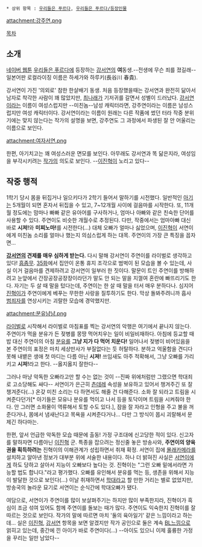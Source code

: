  * 상위 항목 : [[우리들은 푸르다]], [[우리들은 푸르다/등장인물]]

attachment:강주연.png

[[목차]]
== 소개 ==
[[네이버 웹툰]] [[우리들은 푸르다]]에 등장하는 [[강서연]]의 '''여'''동생.--전생에 무슨 죄를 졌길래-- 일본어판 로컬라이징 이름은 하세가와 하루키(長谷川 春貴).

강서연이 가진 '의외로' 참한 한살배기 동생. 처음 등장했을때는 강서연과 완전히 닮아서 남자로 착각한 사람이 꽤 많았지만, [[최나래]]가 기저귀를 갈면서 성별이 드러났다. [[강서연]]이라는 이름이 여성스럽지만 --미친놈--남성 캐릭터라면, 강주연이라는 이름은 남성스럽지만 여성 캐릭터이다. 강서연이라는 이름이 원래는 다른 작품에 썼던 터라 작중 분위기에는 맞지 않는다는 작가의 설명을 보면, 강주연도 그 과정에서 파생된 잘 안 어울리는 이름으로 보인다.

attachment:여자서연.png

한편, 아기치고는 꽤 여성스러운 면모를 보인다. 아무래도 강서연과 똑 닮은지라, 여성임을 부각시키려는 [[문택수|작가]]의 의도로 보인다. --[[이진혁]]이 노리고 있다--

== 작중 행적 ==
1학기 당시 몸을 뒤집거나 일으키다가 2학기 들어서 말하기를 시전했다. 일반적인 [[아기]]는 5개월이 되면 혼자서 뒤집을 수 있고, 7~12개월 사이에 걸음마를 시작한다. 또, 11개월 정도에는 맘마나 빠빠 같은 유아어를 구사하거나, 엄마나 아빠와 같은 친숙한 단어를 사용할 수 있다. 주연이도 비슷한 개월수로 추정된다. 다만, 작중에서는 엄마아빠 대신 바로 '''시져!'''와 '''미찌노마!'''를 시전한다(...) 대체 오빠가 얼마나 싫었으며, [[이진혁]]이 서연이에게 미친놈 소리를 얼마나 했는지 의심스럽게 하는 대목. 주연이의 가장 큰 특징을 꼽자면...

'''[[강서연]]의 견제를 매우 심하게 받는다.'''
다시 말해 강서연이 주연이를 라이벌로 생각하고 있다! [[흠좀무]]. [http://comic.naver.com/webtoon/detail.nhn?titleId=243315&no=37&weekday=sun 35화]에서 집안이 온통 휴지 조각으로 범벅이 된 모습을 볼 수 있는데, 사실 이거 걸음마를 견제하려고 강서연이 일부러 한 짓이다. 말문이 트인 주연이를 방해하려고 눈앞에서 간장공장공장장이라던가 말도 안 되는 말을 지껄여 혼란에 빠뜨리기도 한다. 자기는 두 살 때 말을 텄다는데, 주연이는 한 살 때 말을 터서 매우 분하다나. 심지어 [[이진혁|진혁이]]가 주연이에게 베푸는 무한한 사랑을 질투하기도 한다. 막상 돌봐주려니까 흡사 [[페도필리아|범죄자]]를 연상시키는 괴랄한 모습에 경악했지만.

attachment:분유냠냠.png

[[라이벌]]로 시작해서 라이벌로 마침표를 찍는 강서연의 악행은 여기에서 끝나지 않는다. 주연이가 먹을 분유가 든 젖병를 몽땅 먹어치우는 일이 비일비재하다. 아침에 등교할 때 밥 대신 주연이의 아침 [[분유]]를 '''그냥 지가 다 먹어 치운다!''' 일어나서 젖병이 비어있음을 본 주연이의 표정은 마치 세상만사가 부질없다는 듯 허탈하다. 분하고 억울함을 견디다 못해 내뱉은 생애 첫 마디는 다름 아닌 '''시져!''' 쓰임새도 아주 적확해서, 그냥 오빠를 가리키고 '''시져!'''라고 한다. --옳지옳지 잘한다-- 

그러나 마냥 악독한 오빠라고만 할 수는 없는 것이 --진짜 위에처럼만 그랬으면 학대죄로 고소당해도 싸다-- 서연이가 은근히 [[츤데레]] 속성을 보유하고 있어서 챙겨주긴 또 잘 챙겨준다(...) 온갖 미친 소리는 다 하면서도 해줄 건 다해준다. 소화 잘 되라고 트림을 시켜준다던가[* 아기들은 모유나 분유를 먹이고 나서 등을 토닥이며 트림을 시켜줘야 한다. 안 그러면 소화물이 역류해서 토할 수도 있다.], 잠을 잘 자라고 인형을 주고 불을 꺼준다거나, 몸에서 냄새난다고 목욕을 시켜준다거나... 다만 그 방식이 몹시 괴랄해서 문제긴 하다마는.

한편, 앞서 언급한 악독한 모습 때문에  출동! 가정 구조대에 신고당한 적이 있다. 신고자를 말하자면 다름아닌 [[이진혁]] 군. 특종을 잡으려는 정신줄 놓은 방송사와, '''주연이의 양육권을 획득하려는''' 진혁이의 이해관계가 성립하면서 취재 확정. 서연이 집에 [[몰래카메라]]를 설치하고 알아낸 정보가 대부분 위에 서술한 내용이다. 하나 더 밝혀진 사실은 [[강서연|서연이]]에게 하도 당하고 살아서 지능이 오빠보다 높다는 것. 진혁이는 "그런 오빠 밑에서라면 가능할 법도 합니다."라고 평가했다. 오빠를 유인해서 분유를 먹는 등, 생존을 위해서 지능이 발달한 것으로 보인다(...) 이날 취재하면서 [[학대]]라고 할 만한 거리는 별로 없었지만, 방송국의 놀라운 묘기로 서연이는 순식간에 학대오빠가 됐다.

여담으로, 서연이가 주연이를 많이 보살펴주기는 하지만 많이 부족한지라, 진혁이가 흑심이 조금 섞여 있어도 함께 주연이를 돌보는 때가 많다. 주연이도 익숙한지 진혁이를 잘 따르는 것으로 보인다. 작가의 말에 따르면 마치 '둘의 육아일기' 같은 느낌이라고 하는데... 실은 [[이진혁]], [[강서연]] 항목을 보면 알겠지만 작가 공인으로 둘은 계속 [[BL]]느낌으로 얽히고 있는데, 중간에 낀 아이가 바로 주연이다(...) --아이도 있으니 이제 훌륭한 가정을 꾸리는 일만 남았다--
